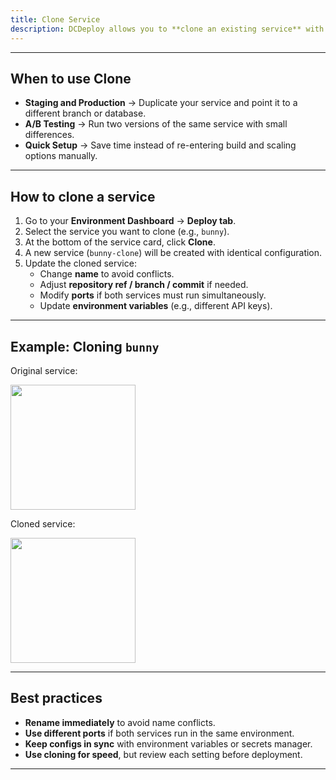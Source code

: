 ```yaml
---
title: Clone Service
description: DCDeploy allows you to **clone an existing service** with a single click. This is useful when you want to create a new workload with the **same configuration** (build settings, ports, scaling rules, environment variables) as an existing one.
---
```


---

## When to use Clone
- **Staging and Production** → Duplicate your service and point it to a different branch or database.
- **A/B Testing** → Run two versions of the same service with small differences.
- **Quick Setup** → Save time instead of re-entering build and scaling options manually.

---

## How to clone a service

1. Go to your **Environment Dashboard** → **Deploy tab**.  
2. Select the service you want to clone (e.g., `bunny`).  
3. At the bottom of the service card, click **Clone**.  
4. A new service (`bunny-clone`) will be created with identical configuration.  
5. Update the cloned service:
   - Change **name** to avoid conflicts.  
   - Adjust **repository ref / branch / commit** if needed.  
   - Modify **ports** if both services must run simultaneously.  
   - Update **environment variables** (e.g., different API keys).  

---

## Example: Cloning `bunny`

Original service:

<img height="200" src="images/service-clone-yml.png" />

Cloned service:

<img height="200" src="images/service-yml.png" />

---

## Best practices
- **Rename immediately** to avoid name conflicts.  
- **Use different ports** if both services run in the same environment.  
- **Keep configs in sync** with environment variables or secrets manager.  
- **Use cloning for speed**, but review each setting before deployment.  

---
